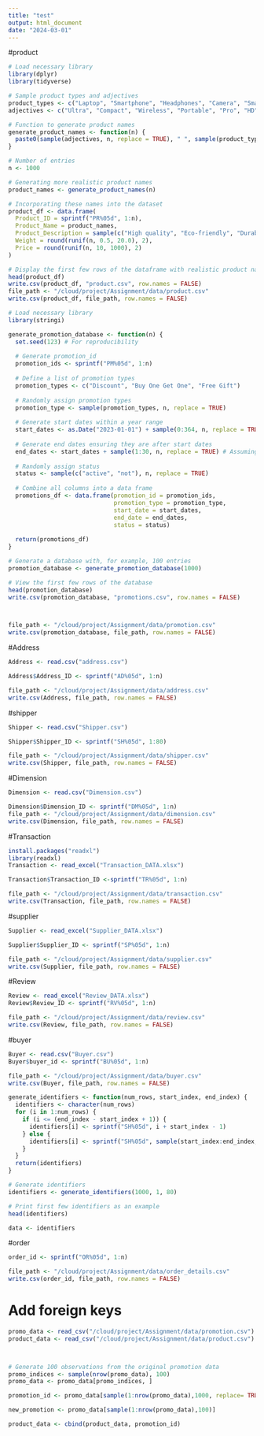 ```yaml
---
title: "test"
output: html_document
date: "2024-03-01"
---
```

#product
```r

# Load necessary library
library(dplyr)
library(tidyverse)

# Sample product types and adjectives
product_types <- c("Laptop", "Smartphone", "Headphones", "Camera", "Smartwatch", "Tablet", "Printer", "Monitor", "Mouse", "Keyboard", "Recorder", "Console", "Nintendo", "Earbuds", "Drone", "VR Headset", "Smart Glasses", "Action Cam", "Fitness Tracker", "eReader", "Smart Speaker", "Router", "Power Bank", "Gaming Chair", "Desk Lamp", "External Hard Drive")
adjectives <- c("Ultra", "Compact", "Wireless", "Portable", "Pro", "HD", "Gaming", "Eco", "Mini", "Touch", "Lite", "SD", "SE", "Advanced", "Slim", "Rugged", "High-Speed", "Smart", "Heavy-Duty", "Ultra-Light", "Multi-Function", "Ergonomic", "High-Resolution", "AI-Powered", "Solar", "Waterproof", "Vintage", "Retro", "Sleek", "Noise-Cancelling","High-Performance", "Budget", "Premium", "Foldable", "Magnetic", "Dual-Screen")

# Function to generate product names
generate_product_names <- function(n) {
  paste0(sample(adjectives, n, replace = TRUE), " ", sample(product_types, n, replace = TRUE))
}

# Number of entries
n <- 1000

# Generating more realistic product names
product_names <- generate_product_names(n)

# Incorporating these names into the dataset
product_df <- data.frame(
  Product_ID = sprintf("PR%05d", 1:n),
  Product_Name = product_names,
  Product_Description = sample(c("High quality", "Eco-friendly", "Durable", "Compact design", "Innovative technology", "User-friendly", "Ergonomic", "Sleek and modern", "Versatile use", "Energy efficient"), n, replace = TRUE),
  Weight = round(runif(n, 0.5, 20.0), 2),
  Price = round(runif(n, 10, 1000), 2)
)

# Display the first few rows of the dataframe with realistic product names
head(product_df)
write.csv(product_df, "product.csv", row.names = FALSE)
file_path <- "/cloud/project/Assignment/data/product.csv"
write.csv(product_df, file_path, row.names = FALSE)
```

```r
# Load necessary library
library(stringi)

generate_promotion_database <- function(n) {
  set.seed(123) # For reproducibility
  
  # Generate promotion_id
  promotion_ids <- sprintf("PM%05d", 1:n)
  
  # Define a list of promotion types
  promotion_types <- c("Discount", "Buy One Get One", "Free Gift")
  
  # Randomly assign promotion types
  promotion_type <- sample(promotion_types, n, replace = TRUE)
  
  # Generate start dates within a year range
  start_dates <- as.Date("2023-01-01") + sample(0:364, n, replace = TRUE)
  
  # Generate end dates ensuring they are after start dates
  end_dates <- start_dates + sample(1:30, n, replace = TRUE) # Assuming promotions last between 1 to 30 days
  
  # Randomly assign status
  status <- sample(c("active", "not"), n, replace = TRUE)
  
  # Combine all columns into a data frame
  promotions_df <- data.frame(promotion_id = promotion_ids,
                              promotion_type = promotion_type,
                              start_date = start_dates,
                              end_date = end_dates,
                              status = status)
  
  return(promotions_df)
}

# Generate a database with, for example, 100 entries
promotion_database <- generate_promotion_database(1000)

# View the first few rows of the database
head(promotion_database)
write.csv(promotion_database, "promotions.csv", row.names = FALSE)



file_path <- "/cloud/project/Assignment/data/promotion.csv"
write.csv(promotion_database, file_path, row.names = FALSE)


```

#Address
```r
Address <- read.csv("address.csv")

Address$Address_ID <- sprintf("AD%05d", 1:n)

file_path <- "/cloud/project/Assignment/data/address.csv"
write.csv(Address, file_path, row.names = FALSE)
```

#shipper
```r
Shipper <- read.csv("Shipper.csv")

Shipper$Shipper_ID <- sprintf("SH%05d", 1:80)

file_path <- "/cloud/project/Assignment/data/shipper.csv"
write.csv(Shipper, file_path, row.names = FALSE)

```

#Dimension
```r
Dimension <- read.csv("Dimension.csv")

Dimension$Dimension_ID <- sprintf("DM%05d", 1:n)
file_path <- "/cloud/project/Assignment/data/dimension.csv"
write.csv(Dimension, file_path, row.names = FALSE)
```

#Transaction
```r
install.packages("readxl")
library(readxl)
Transaction <- read_excel("Transaction_DATA.xlsx")

Transaction$Transaction_ID <-sprintf("TR%05d", 1:n)

file_path <- "/cloud/project/Assignment/data/transaction.csv"
write.csv(Transaction, file_path, row.names = FALSE)
```

#supplier
```r
Supplier <- read_excel("Supplier_DATA.xlsx")

Supplier$Supplier_ID <- sprintf("SP%05d", 1:n)

file_path <- "/cloud/project/Assignment/data/supplier.csv"
write.csv(Supplier, file_path, row.names = FALSE)

```

#Review
```r
Review <- read_excel("Review_DATA.xlsx")
Review$Review_ID <- sprintf("RV%05d", 1:n)

file_path <- "/cloud/project/Assignment/data/review.csv"
write.csv(Review, file_path, row.names = FALSE)
```

#buyer
```r
Buyer <- read.csv("Buyer.csv")
Buyer$buyer_id <- sprintf("BU%05d", 1:n)

file_path <- "/cloud/project/Assignment/data/buyer.csv"
write.csv(Buyer, file_path, row.names = FALSE)
```

```r
generate_identifiers <- function(num_rows, start_index, end_index) {
  identifiers <- character(num_rows)
  for (i in 1:num_rows) {
    if (i <= (end_index - start_index + 1)) {
      identifiers[i] <- sprintf("SH%05d", i + start_index - 1)
    } else {
      identifiers[i] <- sprintf("SH%05d", sample(start_index:end_index, 1))
    }
  }
  return(identifiers)
}

# Generate identifiers
identifiers <- generate_identifiers(1000, 1, 80)

# Print first few identifiers as an example
head(identifiers)

data <- identifiers
```


#order
```r
order_id <- sprintf("OR%05d", 1:n)

file_path <- "/cloud/project/Assignment/data/order_details.csv"
write.csv(order_id, file_path, row.names = FALSE)
```

# Add foreign keys

```r
promo_data <- read_csv("/cloud/project/Assignment/data/promotion.csv")
product_data <- read_csv("/cloud/project/Assignment/data/product.csv")



# Generate 100 observations from the original promotion data
promo_indices <- sample(nrow(promo_data), 100)
promo_data <- promo_data[promo_indices, ]

promotion_id <- promo_data[sample(1:nrow(promo_data),1000, replace= TRUE),1]

new_promotion <- promo_data[sample(1:nrow(promo_data),100)]

product_data <- cbind(product_data, promotion_id)

```


